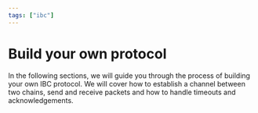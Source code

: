 ```yaml
---
tags: ["ibc"]
---
```



<Tags />

# Build your own protocol

In the following sections, we will guide you through the process of building
your own IBC protocol. We will cover how to establish a channel between two
chains, send and receive packets and how to handle timeouts and
acknowledgements.
